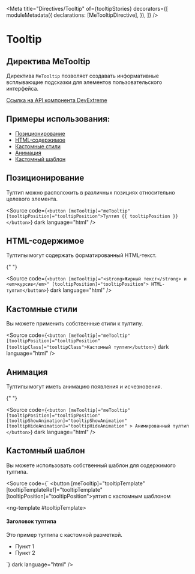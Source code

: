 
<Meta
  title="Directives/Tooltip"
  of={tooltipStories}
  decorators={[
    moduleMetadata({
      declarations: [MeTooltipDirective],
    }),
  ]}
/>

# Tooltip

## Директива MeTooltip

Директива `MeTooltip` позволяет создавать информативные всплывающие подсказки для элементов пользовательского интерфейса.

[Ссылка на API компонента DevExtreme](https://js.devexpress.com/Documentation/ApiReference/UI_Components/dxTooltip/)

<Story of={tooltipStories.Basic} />

<Controls of={tooltipStories.Basic} />

## Примеры использования:

- [Позиционирование](#позиционирование)
- [HTML-содержимое](#html-содержимое)
- [Кастомные стили](#кастомные-стили)
- [Анимация](#анимация)
- [Кастомный шаблон](#кастомный-шаблон)

## Позиционирование

Тултип можно расположить в различных позициях относительно целевого элемента.

<Story of={tooltipStories.Positioning} />

<Source
  code={`<button [meTooltip]="meTooltip" [tooltipPosition]="tooltipPosition">Тултип {{ tooltipPosition }}</button>`}
  dark
  language="html"
/>

## HTML-содержимое

Тултипы могут содержать форматированный HTML-текст.

<Story of={tooltipStories.HTMLContent} />

{" "}

<Source
  code={`<button [meTooltip]="<strong>Жирный текст</strong> и <em>курсив</em>" [tooltipPosition]="tooltipPosition"> HTML-тултип</button>`}
  dark
  language="html"
/>

## Кастомные стили

Вы можете применить собственные стили к тултипу.

<Story of={tooltipStories.CustomStyles} />

<Source
  code={`<button [meTooltip]="meTooltip" [tooltipPosition]="tooltipPosition" [tooltipClass]="tooltipClass">Кастомный тултип</button>`}
  dark
  language="html"
/>

## Анимация

Тултипы могут иметь анимацию появления и исчезновения.

<Story of={tooltipStories.WithAnimation} />

{" "}

<Source
  code={`
    <button
      [meTooltip]="meTooltip"
      [tooltipPosition]="tooltipPosition"
      [tooltipShowAnimation]="tooltipShowAnimation"
      [tooltipHideAnimation]="tooltipHideAnimation" >
     Анимированный тултип
    </button>
    `}
  dark
  language="html"
/>

## Кастомный шаблон

Вы можете использовать собственный шаблон для содержимого тултипа.

<Story of={tooltipStories.CustomTemplate} />

<Source
      code={`
<button [meTooltip]="tooltipTemplate" [tooltipTemplateRef]="tooltipTemplate" [tooltipPosition]="tooltipPosition">ултип с кастомным шаблоном</button>

<ng-template #tooltipTemplate>

   <div>
      <h4>Заголовок тултипа</h4>
      <p>Это пример тултипа с кастомной разметкой.</p>
      <ul>
      <li>Пункт 1</li>
      <li>Пункт 2</li>
      </ul>
    </div>
</ng-template>`}
dark
      language="html"
/>
